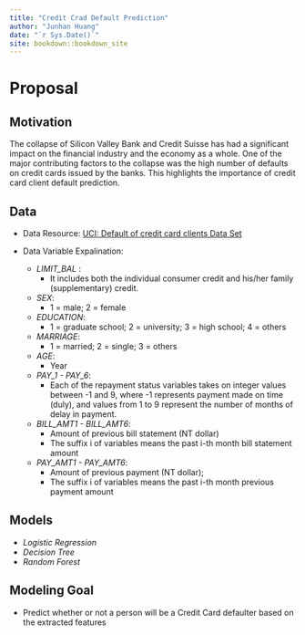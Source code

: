 ```yaml
--- 
title: "Credit Crad Default Prediction"
author: "Junhan Huang"
date: "`r Sys.Date()`"
site: bookdown::bookdown_site
---
```


# Proposal

## Motivation 

The collapse of Silicon Valley Bank and Credit Suisse has had a significant impact on the financial industry and the economy as a whole. One of the major contributing factors to the collapse was the high number of defaults on credit cards issued by the banks. This highlights the importance of credit card client default prediction.


## Data
- Data Resource: [UCI: Default of credit card clients Data Set](https://archive.ics.uci.edu/ml/datasets/default+of+credit+card+clients#)


- Data Variable Expalination: 

  - *LIMIT_BAL* : 
    - It includes both the individual consumer credit and his/her family (supplementary) credit.
  - *SEX*: 
    - 1 = male; 2 = female
  - *EDUCATION*: 
    - 1 = graduate school; 2 = university; 3 = high school; 4 = others
  - *MARRIAGE*: 
    - 1 = married; 2 = single; 3 = others
  - *AGE*: 
    - Year
  - *PAY_1 - PAY_6*: 
    - Each of the repayment status variables takes on integer values between -1 and 9, where -1 represents payment made on time (duly), and values from 1 to 9 represent the number of months of delay in payment. 
  - *BILL_AMT1 - BILL_AMT6*: 
    - Amount of previous bill statement (NT dollar)
    - The suffix i of variables means the past i-th month bill statement amount
  - *PAY_AMT1 - PAY_AMT6*: 
    - Amount of previous payment (NT dollar); 
    - The suffix i of variables means the past i-th month previous payment amount

## Models
- *Logistic Regression*
- *Decision Tree*
- *Random Forest*
    
## Modeling Goal
- Predict whether or not a person will be a Credit Card defaulter based on the extracted features




